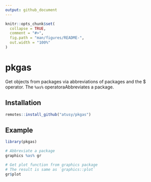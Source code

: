 ```yaml
---
output: github_document
---
```


<!-- README.md is generated from README.Rmd. Please edit that file -->

```r
knitr::opts_chunk$set(
  collapse = TRUE,
  comment = "#>",
  fig.path = "man/figures/README-",
  out.width = "100%"
)
```

# pkgas

<!-- badges: start -->
<!-- badges: end -->

Get objects from packages via abbreviations of packages and the $ operator.
The `%as%` operatoraAbbreviates a package.

## Installation

``` r
remotes::install_github("atusy/pkgas")
```

## Example

```r
library(pkgas)

# Abbreviate a package
graphics %as% gr

# Get plot function from graphics package
# The result is same as `graphics::plot`
gr$plot
```
